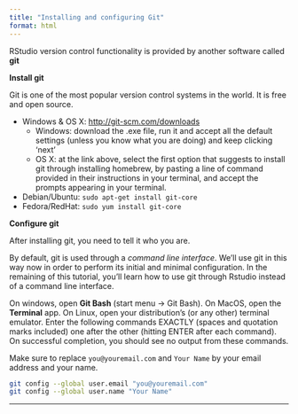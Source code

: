 ```yaml
---
title: "Installing and configuring Git"
format: html
---
```


RStudio version control functionality is provided by another software called **git**


**Install git**

Git is one of the most popular version control systems in the world. It is free and open source.

* Windows & OS X: <a href="http://git-scm.com/downloads" target ="_blank">http://git-scm.com/downloads</a>
    *  Windows: download the .exe file, run it and accept all the default settings (unless you know what you are doing) and keep clicking 'next'
    *  OS X: at the link above, select the first option that suggests to install git through installing homebrew, by pasting a line of command provided in their instructions in your terminal, and accept the prompts appearing in your terminal.
* Debian/Ubuntu: `sudo apt-get install git-core`
* Fedora/RedHat: `sudo yum install git-core`

**Configure git**

After installing git, you need to tell it who you are.

By default, git is used through a _command line interface_. We'll use
git in this way now in order to perform its initial and minimal
configuration. In the remaining of this tutorial, you'll learn how to
use git through Rstudio instead of a command line interface.

On windows, open **Git Bash** (start menu -> Git Bash). On MacOS, open
the **Terminal** app. On Linux, open your distribution's (or any
other) terminal emulator. Enter the following commands EXACTLY (spaces and quotation marks included) one after the
other (hitting ENTER after each command). On successful completion, you should see no output from these commands. 

Make sure to replace `you@youremail.com` and `Your Name` by your email
address and your name.

```bash
git config --global user.email "you@youremail.com"
git config --global user.name "Your Name"
```


***

